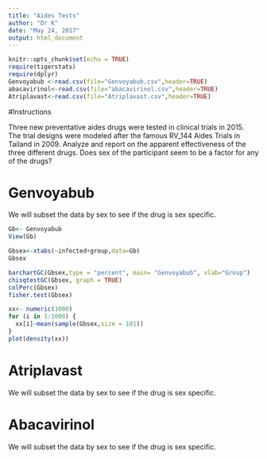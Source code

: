 ---
title: "Aides Tests"
author: "Dr K"
date: "May 24, 2017"
output: html_document
---

```{r setup, include=FALSE}
knitr::opts_chunk$set(echo = TRUE)
require(tigerstats)
require(dplyr)
Genvoyabub <-read.csv(file="Genvoyabub.csv",header=TRUE)
abacavirinol<-read.csv(file="abacavirinol.csv",header=TRUE)
Atriplavast<-read.csv(file="Atriplavast.csv",header=TRUE)
```

#Instructions

Three new preventative aides drugs were tested in clinical trials in 2015. The trial designs were modeled after the famous RV_144 Aides Trials in Tailand in 2009.  Analyze and report on the apparent effectiveness of the three different drugs. Does sex of the participant seem to be a factor for any of the drugs?


# Genvoyabub

We will subset the data by sex to see if the drug is sex specific.

```{r}
Gb<- Genvoyabub
View(Gb)
```

```{r}
Gbsex<-xtabs(~infected+group,data=Gb)
Gbsex
```

```{r}
barchartGC(Gbsex,type = "percent", main= "Genvoyabub", xlab="Group")
chisqtestGC(Gbsex, graph = TRUE)
colPerc(Gbsex)
fisher.test(Gbsex)
```

```{r}
xx<- numeric(1000)
for (i in 1:1000) {
  xx[i]~mean(sample(Gbsex,size = 101))
}
plot(density(xx))
```



# Atriplavast

We will subset the data by sex to see if the drug is sex specific.



# Abacavirinol

We will subset the data by sex to see if the drug is sex specific.








